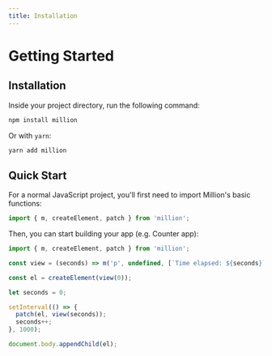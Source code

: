 ```yaml
---
title: Installation
---
```



# Getting Started

## Installation

Inside your project directory, run the following command:

```sh
npm install million
```

Or with `yarn`:

```sh
yarn add million
```

## Quick Start

For a normal JavaScript project, you'll first need to import Million's basic functions:

```js
import { m, createElement, patch } from 'million';
```

Then, you can start building your app (e.g. Counter app):

```js
import { m, createElement, patch } from 'million';

const view = (seconds) => m('p', undefined, [`Time elapsed: ${seconds}`]);

const el = createElement(view(0));

let seconds = 0;

setInterval(() => {
  patch(el, view(seconds));
  seconds++;
}, 1000);

document.body.appendChild(el);
```

<Counter />
